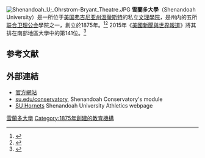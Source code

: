 {{Infobox University
|name        = Shenandoah University 
|image_name  =
|motto       = Curiosity Required
|established = 1875年
|type        = [[私立大學|私立大學]]
|affiliation = [[联合卫理公会|联合卫理公会]]
|president   = Tracy Fitzsimmons
|address     = <!--September 5, 2009 - this label not yet active for this infobox-->
| city               = [[溫徹斯特_(維吉尼亞州)|溫徹斯特]]
| state              = [[弗吉尼亞州|弗吉尼亞州]]
| country            = [[美國|美國]]
|former_names = Shenandoah Seminary (1875-1925)<br> Shenandoah College (1925-1991)
|campus      = 小城市
|undergrad   = 1,767
|nickname    = The Hornets
|endowment = US $5490万（2014）<ref>{{cite web| title = U.S. and Canadian Institutions Listed by Fiscal Year 2013 Endowment Market Value and Percentage Change in Endowment Market Value from FY 2012 to FY 2013| work = 2013 NACUBO-Commonfund Study of Endowments| publisher = National Association of College and University Business Officers| url = http://www.nacubo.org/Documents/EndowmentFiles/2013NCSEEndowmentMarket%20ValuesRevisedFeb142014.pdf| format = PDF| accessdate = April 1, 2014| deadurl = yes| archiveurl = https://www.webcitation.org/6Pg7vCEwR?url=http://www.nacubo.org/Documents/EndowmentFiles/2013NCSEEndowmentMarket%20ValuesRevisedFeb142014.pdf| archivedate = 2014年5月19日}}</ref>
|colors      = 紅、藍 {{color box|red}} {{color box|blue}}
|website     = [http://www.su.edu su.edu]
}}
[[File:Shenandoah_U;_Ohrstrom-Bryant_Theatre.JPG|thumb]]
'''雪蘭多大學'''（Shenandoah University）是一所位于[[美国|美国]][[弗吉尼亚州|弗吉尼亚州]][[溫徹斯特_(維吉尼亞州)|溫徹斯特]]的私立[[文理學院|文理學院]]，是州内的五所[[联合卫理公会|联合卫理公会]]學院之一，創立於1875年。<ref>{{cite web|url=http://carnegieclassifications.iu.edu/lookup_listings/view_institution.php?unit_id=231651&start_page=institution.php&clq |title=Carnegie Classifications | Institution Profile |publisher=Carnegieclassifications.iu.edu |date= |accessdate=2015-11-13}}</ref><ref name="regent.edu">{{cite web|url=https://www.regent.edu/about_us/overview/history.cfm#today |title=Regent University - History |publisher=Regent.edu |date=2010-08-01 |accessdate=2015-11-13}}</ref> 2015年《[[美國新聞與世界報道|美國新聞與世界報道]]》將其排在南部地區大學中的第141位。<ref name="USnews">{{cite web|title=Shenandoah University|url=http://colleges.usnews.rankingsandreviews.com/best-colleges/shenandoah-university-3737|publisher=[[美國新聞與世界報道|美國新聞與世界報道]]|accessdate=2015-05-01}}</ref>

==参考文献==
{{reflist|2}}

==外部連結==
* [http://www.su.edu 官方網站]
* [http://www.su.edu/conservatory/ su.edu/conservatory], Shenandoah Conservatory's module
* [https://web.archive.org/web/20160221170721/http://www.suhornets.com/landing/index SU Hornets] Shenandoah University Athletics webpage

{{弗吉尼亞州的學院和大學}}
{{Coord|39|9|58.1|N|78|9|34.3|W|display=title}}

[[Category:雪蘭多大學|]]
[[Category:1875年創建的教育機構|Category:1875年創建的教育機構]]